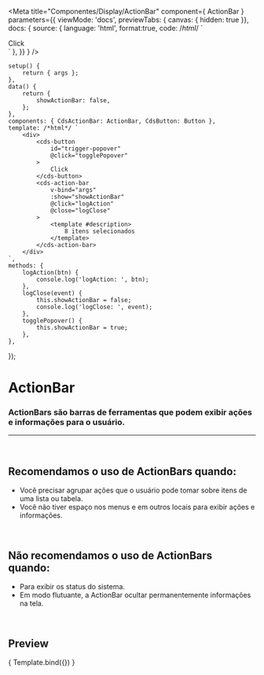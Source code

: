 
<Meta
	title="Componentes/Display/ActionBar"
	component={ ActionBar }
	parameters={{
		viewMode: 'docs',
		previewTabs: { canvas: { hidden: true }},
		docs: {
			source: {
				language: 'html',
				format:true,
				code: /*html*/ `
<div>
	<cds-button
		id="trigger-popover"
		@click="togglePopover"
	>
		Click
	</cds-button>
	<cds-action-bar
		v-bind="args"
		:show="showActionBar"
		@click="logAction"
		@close="logClose"
	>
		<template #description>
			8 itens selecionados
		</template>
	</cds-action-bar>
</div>`
			},
		}}
	}
/>

	setup() {
		return { args };
	},
	data() {
		return {
			showActionBar: false,
		};
	},
	components: { CdsActionBar: ActionBar, CdsButton: Button },
	template: /*html*/ `
		<div>
			<cds-button
				id="trigger-popover"
				@click="togglePopover"
			>
				Click
			</cds-button>
			<cds-action-bar
				v-bind="args"
				:show="showActionBar"
				@click="logAction"
				@close="logClose"
			>
				<template #description>
					8 itens selecionados
				</template>
			</cds-action-bar>
		</div>
	`,
	methods: { 
		logAction(btn) {
			console.log('logAction: ', btn);
		},
		logClose(event) {
			this.showActionBar = false;
			console.log('logClose: ', event);
		},
		togglePopover() {
			this.showActionBar = true;
		},
	},
});

# ActionBar

### ActionBars são barras de ferramentas que podem exibir ações e informações para o usuário.
---
<br />

## Recomendamos o uso de ActionBars quando:
- Você precisar agrupar ações que o usuário pode tomar sobre itens de uma lista ou tabela.
- Você não tiver espaço nos menus e em outros locais para exibir ações e informações.

<br />

## Não recomendamos o uso de ActionBars quando:
- Para exibir os status do sistema.
- Em modo flutuante, a ActionBar ocultar permanentemente informações na tela.

<br />

## Preview

<Canvas>
	<Story
		name="Action Bar"
		args={{
			actions: ['Button1', 'Button2', 'Button3'],
		}}
	>
		{ Template.bind({}) }
	</Story>
</Canvas>

<ArgsTable story="Action Bar" />
